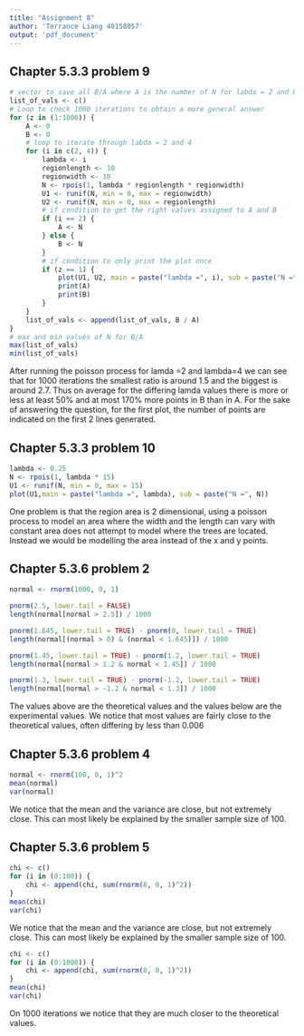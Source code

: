 ---
title: "Assignment 8"
author: 'Terrance Liang 40158057'
output: 'pdf_document'
---

## Chapter 5.3.3 problem 9

```{r}
# vector to save all B/A where A is the number of N for labda = 2 and B for lambda=4
list_of_vals <- c()
# Loop to check 1000 iterations to obtain a more general answer
for (z in (1:1000)) {
    A <- 0
    B <- 0
    # loop to iterate through labda = 2 and 4
    for (i in c(2, 4)) {
        lambda <- i
        regionlength <- 10
        regionwidth <- 10
        N <- rpois(1, lambda * regionlength * regionwidth)
        U1 <- runif(N, min = 0, max = regionwidth)
        U2 <- runif(N, min = 0, max = regionlength)
        # if condition to get the right values assigned to A and B
        if (i == 2) {
            A <- N
        } else {
            B <- N
        }
        # if condition to only print the plot once
        if (z == 1) {
            plot(U1, U2, main = paste("lambda =", i), sub = paste("N =", N))
            print(A)
            print(B)
        }
    }
    list_of_vals <- append(list_of_vals, B / A)
}
# max and min values of N for B/A
max(list_of_vals)
min(list_of_vals)
```
After running the poisson process for lamda =2 and lambda=4 we can see that for 1000 iterations the smallest ratio is around 1.5 and the biggest is around 2.7. 
Thus on average for the differing lamda values there is more or less at least 50% and at most 170% more points in B than in A. For the sake of answering the question, for 
the first plot, the number of points are indicated on the first 2 lines generated.

## Chapter 5.3.3 problem 10

```{r}
lambda <- 0.25
N <- rpois(1, lambda * 15)
U1 <- runif(N, min = 0, max = 15)
plot(U1,main = paste("lambda =", lambda), sub = paste("N =", N))
```
One problem is that the region area is 2 dimensional, using a poisson process to model an area where the width and the length can vary with constant area does not attempt to model where the trees
are located. Instead we would be modelling the area instead of the x and y points.

## Chapter 5.3.6 problem 2

```{r}
normal <- rnorm(1000, 0, 1)

pnorm(2.5, lower.tail = FALSE)
length(normal[normal > 2.5]) / 1000

pnorm(1.645, lower.tail = TRUE) - pnorm(0, lower.tail = TRUE)
length(normal[(normal > 0) & (normal < 1.645)]) / 1000

pnorm(1.45, lower.tail = TRUE) - pnorm(1.2, lower.tail = TRUE)
length(normal[normal > 1.2 & normal < 1.45]) / 1000

pnorm(1.3, lower.tail = TRUE) - pnorm(-1.2, lower.tail = TRUE)
length(normal[normal > -1.2 & normal < 1.3]) / 1000
```
The values above are the theoretical values and the values below are the experimental values. We notice that most values are fairly close to the theoretical values, often differing by less than
0.006

## Chapter 5.3.6 problem 4

```{r}
normal <- rnorm(100, 0, 1)^2
mean(normal)
var(normal)
```
We notice that the mean and the variance are close, but not extremely close. This can most likely be explained by the smaller sample size of 100.

## Chapter 5.3.6 problem 5

```{r}
chi <- c()
for (i in (0:100)) {
    chi <- append(chi, sum(rnorm(8, 0, 1)^2))
}
mean(chi)
var(chi)
```
We notice that the mean and the variance are close, but not extremely close. This can most likely be explained by the smaller sample size of 100.

```{r}
chi <- c()
for (i in (0:1000)) {
    chi <- append(chi, sum(rnorm(8, 0, 1)^2))
}
mean(chi)
var(chi)
```
On 1000 iterations we notice that they are much closer to the theoretical values.